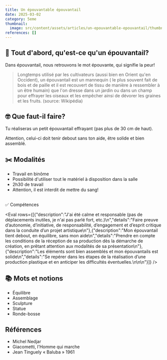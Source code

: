 ```yaml
---
title: Un épouvantable épouvantail
date: 2025-03-02
category: 5eme
thumbnail:
  image: src/content/assets/articles/un-epouvantable-epouvantail/thumbnail/image.gif
references: []
---
```

## **🧐 Tout d'abord, qu'est-ce qu'un épouvantail?**

Dans épouvantail, nous retrouvons le mot épouvante, qui signifie la peur!

> Longtemps utilisé par les cultivateurs (aussi bien en Orient qu'en Occident), un épouvantail est un mannequin ( le plus souvent fait de bois et de paille et il est recouvert de tissu de manière à ressembler à un être humain) que l'on dresse dans un jardin ou dans un champ pour effrayer les oiseaux et les empêcher ainsi de dévorer les graines et les fruits. (source: Wikipédia)

## **🤓 Que faut-il faire?**

Tu réaliseras un petit épouvantail effrayant (pas plus de 30 cm de haut).

Attention, celui-ci doit tenir debout sans ton aide, être solide et bien assemblé.

## **✂️ Modalités**

* Travail en binôme
* Possibilité d'utiliser tout le matériel à disposition dans la salle
* 2h30 de travail
* Attention, il est interdit de mettre du sang!

\
✅ Compétences

<Eval rows={[{"description":"J'ai été calme et responsable (pas de déplacements inutiles, je n'ai pas parlé fort, etc.)\n","details":"Faire preuve d’autonomie, d’initiative, de responsabilité, d’engagement et d’esprit critique dans la conduite d’un projet artistique\n"},{"description":"Mon épouvantail tient debout, en équilibre, sans mon aide\n","details":"Prendre en compte les conditions de la réception de sa production dès la démarche de création, en prêtant attention aux modalités de sa présentation\n"},{"description":"Les éléments sont bien assemblés et mon épouvantails est solide\n","details":"Se repérer dans les étapes de la réalisation d’une production plastique et en anticiper les difficultés éventuelles.\n\n\n"}]} />

## **📚 Mots et notions**

* Équilibre
* Assemblage&#x20;
* Sculpture
* Statue
* Ronde-bosse

## Références&#x20;

* Michel Nedjar
* Giacometti, l'Homme qui marche
* Jean Tinguely « Baluba » 1961
